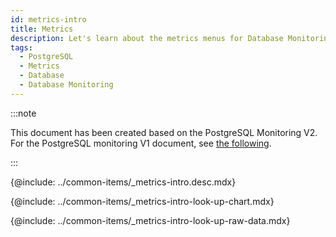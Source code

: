 ```yaml
---
id: metrics-intro
title: Metrics
description: Let's learn about the metrics menus for Database Monitoring analysis.
tags:
  - PostgreSQL
  - Metrics
  - Database
  - Database Monitoring
---
```


:::note

This document has been created based on the PostgreSQL Monitoring V2. For the PostgreSQL monitoring V1 document, see [the following](../postgresql-v1/metrics-intro).

:::


<!-- Overview -->

{@include: ../common-items/_metrics-intro.desc.mdx}

<IntroExam category='db_postgresql_counter'/>

<ProdImg img='metrics-example-00.png' desc=''/>

<!-- View Metrics Chart -->

{@include: ../common-items/_metrics-intro-look-up-chart.mdx}  

<LookupchartDesc metric='Checkpoint_write_time' category='db_postgresql_counter' />

<!-- View Metrics Raw Data -->

{@include: ../common-items/_metrics-intro-look-up-raw-data.mdx}  
